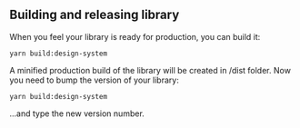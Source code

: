 



## Building and releasing library

When you feel your library is ready for production, you can build it:

```
yarn build:design-system
```

A minified production build of the library will be created in /dist folder. Now you need to bump the version of your library:

```
yarn build:design-system
```

...and type the new version number.

